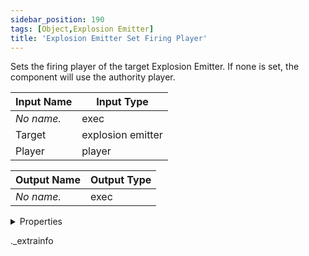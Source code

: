 ```yaml
---
sidebar_position: 190
tags: [Object,Explosion Emitter]
title: 'Explosion Emitter Set Firing Player'
---
```


Sets the firing player of the target Explosion Emitter. If none is set, the component will use the authority player.



<IChip uuid="d39b968d-bdab-4548-aaa7-745e3155789e" />

| Input Name | Input Type |
|-----------|-----------|
| *No name.* | exec |
| Target | explosion emitter |
| Player | player |

| Output Name | Output Type |
|-----------|-----------|
| *No name.* | exec |


<details>
  <summary>Properties</summary>
  <div>
    <div>
    <table>
      <thead>
        <tr>
          <th>Room availability:</th>
          <th>Available everywhere</th>
        </tr>
        <tr>
          <th>Is beta required?</th>
          <th>No</th>
        </tr>
        <tr>
          <th>Is this chip a trolling risk?</th>
          <th>No</th>
        </tr>
        <tr>
          <th>Is this chip a role assignment risk?</th>
          <th>No</th>
        </tr>
        <tr>
          <th>Chip UUID</th>
          <th>d39b968d-bdab-4548-aaa7-745e3155789e</th>
        </tr>
      </thead>
    </table>
    </div>
  </div>
</details>

._extrainfo
